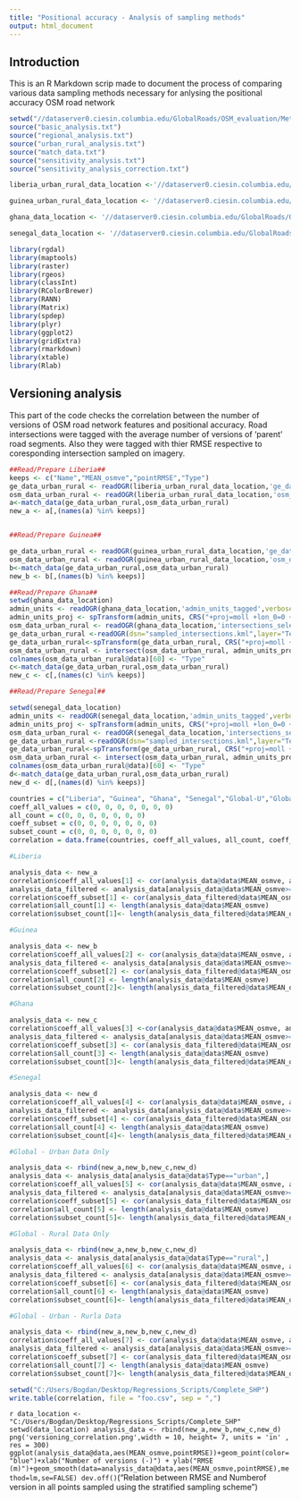 ```yaml
---
title: "Positional accuracy - Analysis of sampling methods"
output: html_document
---
```

## Introduction 

This is an R Markdown scrip made to document the process of comparing various data sampling methods necessary for anlysing the positional accuracy OSM road network 

```r
setwd("//dataserver0.ciesin.columbia.edu/GlobalRoads/OSM_evaluation/Methods_Testing/Scripts/Functions")
source("basic_analysis.txt")
source("regional_analysis.txt")
source("urban_rural_analysis.txt")
source("match_data.txt")
source("sensitivity_analysis.txt")
source("sensitivity_analysis_correction.txt")
```

```r

liberia_urban_rural_data_location <-'//dataserver0.ciesin.columbia.edu/GlobalRoads/OSM_evaluation/Methods_Testing/Outputs/Positional_accuracy/Sampling Schemes Testing/Random Points/Liberia/Multistage stratified'

guinea_urban_rural_data_location <- '//dataserver0.ciesin.columbia.edu/GlobalRoads/OSM_evaluation/Methods_Testing/Outputs/Positional_accuracy/Sampling Schemes Testing/Random Points/Guinea/Multistage stratified'

ghana_data_location <- '//dataserver0.ciesin.columbia.edu/GlobalRoads/OSM_evaluation/Methods_Testing/Outputs/Positional_accuracy/Multistage stratified/Ghana/input'

senegal_data_location <- '//dataserver0.ciesin.columbia.edu/GlobalRoads/OSM_evaluation/Methods_Testing/Outputs/Positional_accuracy/Multistage stratified/Senegal/input'
```

```r
library(rgdal)
library(maptools)
library(raster)
library(rgeos)
library(classInt)
library(RColorBrewer)
library(RANN)
library(Matrix)
library(spdep)
library(plyr)
library(ggplot2)
library(gridExtra)
library(rmarkdown)
library(xtable)
library(Rlab)
```

## Versioning analysis

This part of the code checks the correlation between the number of versions of OSM road network features and positional accuracy. Road intersections were tagged with the average number of versions of 'parent' road segments. Also they were tagged with thier RMSE respective to coresponding intersection sampled on imagery.


```r

##Read/Prepare Liberia##
keeps <- c("Name","MEAN_osmve","pointRMSE","Type")
ge_data_urban_rural <- readOGR(liberia_urban_rural_data_location,'ge_data',verbose=FALSE)
osm_data_urban_rural <- readOGR(liberia_urban_rural_data_location,'osm_data',verbose=FALSE)
a<-match_data(ge_data_urban_rural,osm_data_urban_rural)
new_a <- a[,(names(a) %in% keeps)]


##Read/Prepare Guinea##

ge_data_urban_rural <- readOGR(guinea_urban_rural_data_location,'ge_data',verbose=FALSE)
osm_data_urban_rural <- readOGR(guinea_urban_rural_data_location,'osm_data',verbose=FALSE)
b<-match_data(ge_data_urban_rural,osm_data_urban_rural)
new_b <- b[,(names(b) %in% keeps)]

##Read/Prepare Ghana##
setwd(ghana_data_location)
admin_units <- readOGR(ghana_data_location,'admin_units_tagged',verbose=FALSE)
admin_units_proj <- spTransform(admin_units, CRS("+proj=moll +lon_0=0 +x_0=0 +y_0=0 +ellps=WGS84 +units=m +no_defs"))
osm_data_urban_rural <- readOGR(ghana_data_location,'intersections_select',verbose=FALSE)
ge_data_urban_rural <-readOGR(dsn="sampled_intersections.kml",layer="Temporary Places")
ge_data_urban_rural<-spTransform(ge_data_urban_rural, CRS("+proj=moll +lon_0=0 +x_0=0 +y_0=0 +ellps=WGS84 +units=m +no_defs"))
osm_data_urban_rural <- intersect(osm_data_urban_rural, admin_units_proj)
colnames(osm_data_urban_rural@data)[60] <- "Type"
c<-match_data(ge_data_urban_rural,osm_data_urban_rural)
new_c <- c[,(names(c) %in% keeps)]

##Read/Prepare Senegal##

setwd(senegal_data_location)
admin_units <- readOGR(senegal_data_location,'admin_units_tagged',verbose=FALSE)
admin_units_proj <- spTransform(admin_units, CRS("+proj=moll +lon_0=0 +x_0=0 +y_0=0 +ellps=WGS84 +units=m +no_defs"))
osm_data_urban_rural <- readOGR(senegal_data_location,'intersections_select',verbose=FALSE)
ge_data_urban_rural <-readOGR(dsn="sampled_intersections.kml",layer="Temporary Places")
ge_data_urban_rural<-spTransform(ge_data_urban_rural, CRS("+proj=moll +lon_0=0 +x_0=0 +y_0=0 +ellps=WGS84 +units=m +no_defs"))
osm_data_urban_rural <- intersect(osm_data_urban_rural, admin_units_proj)
colnames(osm_data_urban_rural@data)[60] <- "Type"
d<-match_data(ge_data_urban_rural,osm_data_urban_rural)
new_d <- d[,(names(d) %in% keeps)]
```

```r
countries = c("Liberia", "Guinea", "Ghana", "Senegal","Global-U","Global-R","Global-U-R") 
coeff_all_values = c(0, 0, 0, 0, 0, 0, 0)
all_count = c(0, 0, 0, 0, 0, 0, 0)
coeff_subset = c(0, 0, 0, 0, 0, 0, 0) 
subset_count = c(0, 0, 0, 0, 0, 0, 0)
correlation = data.frame(countries, coeff_all_values, all_count, coeff_subset, subset_count)
```

```r

#Liberia

analysis_data <- new_a
correlation$coeff_all_values[1] <- cor(analysis_data@data$MEAN_osmve, analysis_data@data$pointRMSE)
analysis_data_filtered <- analysis_data[analysis_data@data$MEAN_osmve>=3,]
correlation$coeff_subset[1] <- cor(analysis_data_filtered@data$MEAN_osmve, analysis_data_filtered@data$pointRMSE)
correlation$all_count[1] <- length(analysis_data@data$MEAN_osmve)
correlation$subset_count[1]<- length(analysis_data_filtered@data$MEAN_osmve)

#Guinea

analysis_data <- new_b
correlation$coeff_all_values[2] <- cor(analysis_data@data$MEAN_osmve, analysis_data@data$pointRMSE)
analysis_data_filtered <- analysis_data[analysis_data@data$MEAN_osmve>=3,]
correlation$coeff_subset[2] <- cor(analysis_data_filtered@data$MEAN_osmve, analysis_data_filtered@data$pointRMSE)
correlation$all_count[2] <- length(analysis_data@data$MEAN_osmve)
correlation$subset_count[2]<- length(analysis_data_filtered@data$MEAN_osmve)

#Ghana

analysis_data <- new_c
correlation$coeff_all_values[3] <-cor(analysis_data@data$MEAN_osmve, analysis_data@data$pointRMSE)
analysis_data_filtered <- analysis_data[analysis_data@data$MEAN_osmve>=3,]
correlation$coeff_subset[3] <- cor(analysis_data_filtered@data$MEAN_osmve, analysis_data_filtered@data$pointRMSE)
correlation$all_count[3] <- length(analysis_data@data$MEAN_osmve)
correlation$subset_count[3]<- length(analysis_data_filtered@data$MEAN_osmve)

#Senegal

analysis_data <- new_d
correlation$coeff_all_values[4] <- cor(analysis_data@data$MEAN_osmve, analysis_data@data$pointRMSE)
analysis_data_filtered <- analysis_data[analysis_data@data$MEAN_osmve>=3,]
correlation$coeff_subset[4] <- cor(analysis_data_filtered@data$MEAN_osmve, analysis_data_filtered@data$pointRMSE)
correlation$all_count[4] <- length(analysis_data@data$MEAN_osmve)
correlation$subset_count[4]<- length(analysis_data_filtered@data$MEAN_osmve)

#Global - Urban Data Only

analysis_data <- rbind(new_a,new_b,new_c,new_d)
analysis_data <- analysis_data[analysis_data@data$Type=="urban",]
correlation$coeff_all_values[5] <- cor(analysis_data@data$MEAN_osmve, analysis_data@data$pointRMSE)
analysis_data_filtered <- analysis_data[analysis_data@data$MEAN_osmve>=3,]
correlation$coeff_subset[5] <- cor(analysis_data_filtered@data$MEAN_osmve, analysis_data_filtered@data$pointRMSE)
correlation$all_count[5] <- length(analysis_data@data$MEAN_osmve)
correlation$subset_count[5]<- length(analysis_data_filtered@data$MEAN_osmve)

#Global - Rural Data Only

analysis_data <- rbind(new_a,new_b,new_c,new_d)
analysis_data <- analysis_data[analysis_data@data$Type=="rural",]
correlation$coeff_all_values[6] <- cor(analysis_data@data$MEAN_osmve, analysis_data@data$pointRMSE)
analysis_data_filtered <- analysis_data[analysis_data@data$MEAN_osmve>=3,]
correlation$coeff_subset[6] <- cor(analysis_data_filtered@data$MEAN_osmve, analysis_data_filtered@data$pointRMSE)
correlation$all_count[6] <- length(analysis_data@data$MEAN_osmve)
correlation$subset_count[6]<- length(analysis_data_filtered@data$MEAN_osmve)

#Global - Urban - Rurla Data

analysis_data <- rbind(new_a,new_b,new_c,new_d)
correlation$coeff_all_values[7] <- cor(analysis_data@data$MEAN_osmve, analysis_data@data$pointRMSE)
analysis_data_filtered <- analysis_data[analysis_data@data$MEAN_osmve>=3,]
correlation$coeff_subset[7] <- cor(analysis_data_filtered@data$MEAN_osmve, analysis_data_filtered@data$pointRMSE)
correlation$all_count[7] <- length(analysis_data@data$MEAN_osmve)
correlation$subset_count[7]<- length(analysis_data_filtered@data$MEAN_osmve)
```

```r
setwd("C:/Users/Bogdan/Desktop/Regressions_Scripts/Complete_SHP")
write.table(correlation, file = "foo.csv", sep = ",")
```

```r
data_location <- "C:/Users/Bogdan/Desktop/Regressions_Scripts/Complete_SHP"
setwd(data_location)
analysis_data <- rbind(new_a,new_b,new_c,new_d)
png('versioning_correlation.png',width = 10, height= 7, units = 'in' , res = 300)
ggplot(analysis_data@data,aes(MEAN_osmve,pointRMSE))+geom_point(color="blue")+xlab("Number of versions (-)") + ylab("RMSE (m)")+geom_smooth(data=analysis_data@data,aes(MEAN_osmve,pointRMSE),method=lm,se=FALSE)
dev.off()
```("Relation between RMSE and Numberof version in all points sampled using the stratified sampling scheme")
